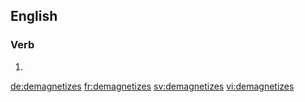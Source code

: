 ==English==

===Verb===
{{head|en|verb form}}

# {{en-third-person singular of|demagnetize}}

[[de:demagnetizes]]
[[fr:demagnetizes]]
[[sv:demagnetizes]]
[[vi:demagnetizes]]